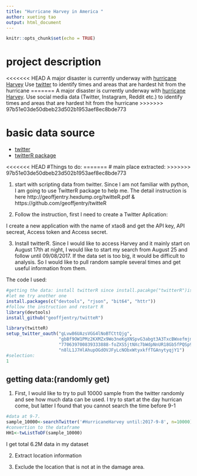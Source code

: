 ```yaml
---
title: "Hurricane Harvey in America "
author: xueting tao
output: html_document
---
```


```r
knitr::opts_chunk$set(echo = TRUE)
```

# project description

<<<<<<< HEAD
A major disaster is currently underway with [hurricane Harvey](https://en.wikipedia.org/wiki/Hurricane_Harvey.) Use [twitter](https://twitter.com/) to identify times and areas that are hardest hit from the hurricane 
=======
A major disaster is currently underway with [hurricane Harvey](https://en.wikipedia.org/wiki/Hurricane_Harvey). Use social media data (Twitter, Instagram, Reddit etc.) to identify times and areas that are hardest hit from the hurricane 
>>>>>>> 97b51e03de50dbeb23d502b1953aef8ec8bde773

# basic data source

* [twitter](https://twitter.com/)
* [twitterR package](http://geoffjentry.hexdump.org/twitteR.pdf)

<<<<<<< HEAD
#Things to do:
=======
# main place extracted:
>>>>>>> 97b51e03de50dbeb23d502b1953aef8ec8bde773

1. start with scripting data from twitter. Since I am not familiar with python, I am going to use TwitterR package to help me. The detail instruction is here http://geoffjentry.hexdump.org/twitteR.pdf & https://github.com/geoffjentry/twitteR

2. Follow the instruction, first I need to create a Twitter Aplication:

I create a new application with the name of xtao8 and get the API key, API secreat, Access token and Access secret.

3. Install twitterR. Since I would like to access Harvey and it mainly start on August 17th at night, I would like to start my search from August 25 and follow until 09/08/2017. 
If the data set is too big, it would be difficult to analysis. So I would like to pull random sample several times and get useful information from them.

The code I used:

```r
#getting the data: install twitterR since install.pacakge("twitterR")is not avialble
#let me try another one
install.packages(c("devtools", "rjson", "bit64", "httr"))
#follow the instruction and restart R
library(devtools)
install_github("geoffjentry/twitteR")

library(twitteR)
setup_twitter_oauth("gLvw86UAzsVGG4lNoBTCttQjg", 
                    "gbBf9OW1PMz2KXMZx9Wo3neKgXNSpvG3abgt3A3TxcBWxefmjm",
                    "770639700839333888-foZXS5jtNXc7bWdpNnUR18Gb5fPQSp9",
                    "n8lL1J7HlAhupOGdOVJFyLcNObxWtyxkffTGAnytyqjY1")
#selection:
1
```




## getting data:(randomly get)

1. First, I would like to try to pull 10000 sample from the twitter randomly and see how much data can be used.
I try to start at the day hurrican come, but latter I found that you cannot search the time before 9-1

```r
#data at 9-7.
sample_10000<-searchTwitter('#HurricaneHarvey until:2017-9-8', n=10000)
#convertion to the dataframe
HH1<-twListToDF(sample_10000)

```
I get total 6.2M data in my dataset

2. Extract location information


3. Exclude the location that is not at in the damage area.








